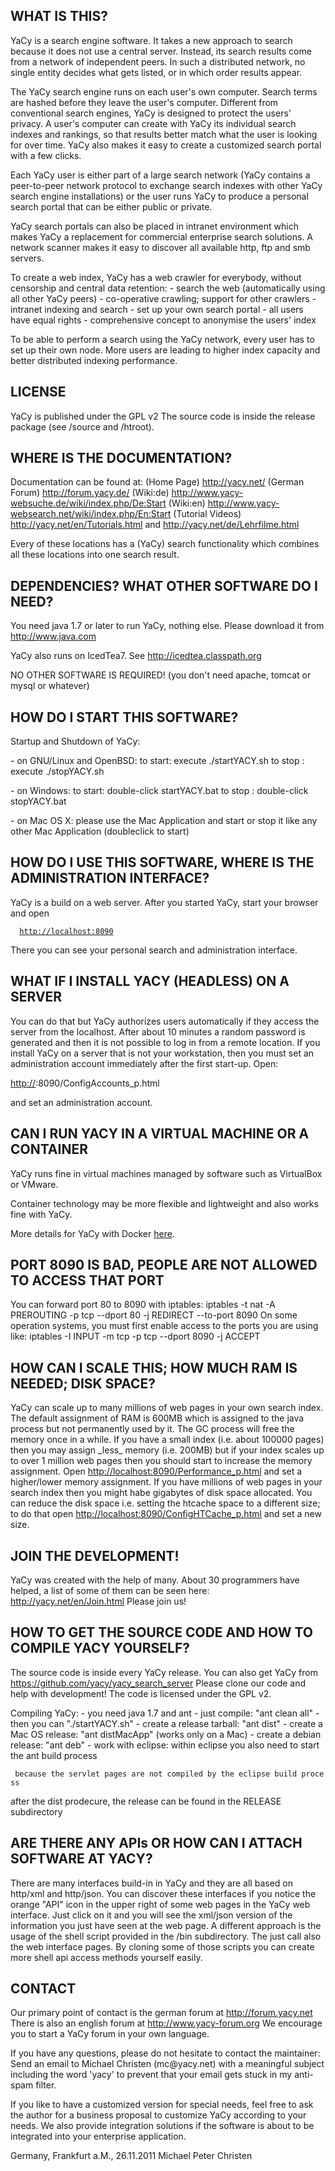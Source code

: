 == WHAT IS THIS? ==
YaCy is a search engine software. It takes a new approach to search
because it does not use a central server. Instead, its search results
come from a network of independent peers. In such a distributed network,
no single entity decides what gets listed, or in which order results appear.

The YaCy search engine runs on each user's own computer. Search terms are
hashed before they leave the user's computer. Different from conventional
search engines, YaCy is designed to protect the users' privacy.
A user's computer can create with YaCy its individual search indexes and
rankings, so that results better match what the user is looking for over time.
YaCy also makes it easy to create a customized search portal with a few clicks.

Each YaCy user is either part of a large search network (YaCy contains a
peer-to-peer network protocol to exchange search indexes with other YaCy
search engine installations) or the user runs YaCy to produce
a personal search portal that can be either public or private.

YaCy search portals can also be placed in intranet environment which makes
YaCy a replacement for commercial enterprise search solutions. A network
scanner makes it easy to discover all available http, ftp and smb servers.

To create a web index, YaCy has a web crawler for 
everybody, without censorship and central data retention:
- search the web (automatically using all other YaCy peers)
- co-operative crawling; support for other crawlers
- intranet indexing and search
- set up your own search portal
- all users have equal rights
- comprehensive concept to anonymise the users' index

To be able to perform a search using the YaCy network, every user has to
set up their own node. More users are leading to higher index capacity
and better distributed indexing performance.


== LICENSE ==
YaCy is published under the GPL v2
The source code is inside the release package (see /source and /htroot).


== WHERE IS THE DOCUMENTATION? ==
Documentation can be found at:
(Home Page)        http://yacy.net/
(German Forum)     http://forum.yacy.de/
(Wiki:de)          http://www.yacy-websuche.de/wiki/index.php/De:Start
(Wiki:en)          http://www.yacy-websearch.net/wiki/index.php/En:Start
(Tutorial Videos)  http://yacy.net/en/Tutorials.html and http://yacy.net/de/Lehrfilme.html

Every of these locations has a (YaCy) search functionality which combines
all these locations into one search result.


== DEPENDENCIES? WHAT OTHER SOFTWARE DO I NEED? ==
You need java 1.7 or later to run YaCy, nothing else.
Please download it from http://www.java.com

YaCy also runs on IcedTea7.
See http://icedtea.classpath.org

NO OTHER SOFTWARE IS REQUIRED!
(you don't need apache, tomcat or mysql or whatever)


== HOW DO I START THIS SOFTWARE? ==
Startup and Shutdown of YaCy:

- on GNU/Linux and OpenBSD:
to start: execute ./startYACY.sh
to stop : execute ./stopYACY.sh

- on Windows:
to start: double-click startYACY.bat
to stop : double-click stopYACY.bat

- on Mac OS X:
please use the Mac Application and start or stop it like any
other Mac Application (doubleclick to start)


== HOW DO I USE THIS SOFTWARE, WHERE IS THE ADMINISTRATION INTERFACE? ==
YaCy is a build on a web server. After you started YaCy,
start your browser and open

   http://localhost:8090

There you can see your personal search and administration interface.


== WHAT IF I INSTALL YACY (HEADLESS) ON A SERVER ==
You can do that but YaCy authorizes users automatically if they
access the server from the localhost. After about 10 minutes a random
password is generated and then it is not possible to log in from
a remote location. If you install YaCy on a server that is not your
workstation, then you must set an administration account immediately
after the first start-up. Open:

http://<remote-server-address>:8090/ConfigAccounts_p.html

and set an administration account.

== CAN I RUN YACY IN A VIRTUAL MACHINE OR A CONTAINER ==
YaCy runs fine in virtual machines managed by software such as VirtualBox or VMware. 

Container technology may be more flexible and lightweight and also works fine with YaCy.

More details for YaCy with Docker [[docker/Readme.md|here]].


== PORT 8090 IS BAD, PEOPLE ARE NOT ALLOWED TO ACCESS THAT PORT ==
You can forward port 80 to 8090 with iptables:
iptables -t nat -A PREROUTING -p tcp --dport 80 -j REDIRECT --to-port 8090
On some operation systems, you must first enable access to the ports you are using like:
iptables -I INPUT -m tcp -p tcp --dport 8090 -j ACCEPT


== HOW CAN I SCALE THIS; HOW MUCH RAM IS NEEDED; DISK SPACE? ==
YaCy can scale up to many millions of web pages in your own search index.
The default assignment of RAM is 600MB which is assigned to the java
process but not permanently used by it. The GC process will free the memory
once in a while. If you have a small index (i.e. about 100000 pages)
then you may assign _less_ memory (i.e. 200MB) but if your index scales
up to over 1 million web pages then you should start to increase the
memory assignment. Open http://localhost:8090/Performance_p.html
and set a higher/lower memory assignment.
If you have millions of web pages in your search index then you might
habe gigabytes of disk space allocated. You can reduce the disk
space i.e. setting the htcache space to a different size; to do that
open http://localhost:8090/ConfigHTCache_p.html and set a new size.



== JOIN THE DEVELOPMENT! ==
YaCy was created with the help of many. About 30 programmers have helped,
a list of some of them can be seen here: http://yacy.net/en/Join.html
Please join us!


== HOW TO GET THE SOURCE CODE AND HOW TO COMPILE YACY YOURSELF? ==
The source code is inside every YaCy release. You can also get YaCy
from https://github.com/yacy/yacy_search_server
Please clone our code and help with development!
The code is licensed under the GPL v2.

Compiling YaCy:
- you need java 1.7 and ant
- just compile: "ant clean all" - then you can "./startYACY.sh"
- create a release tarball: "ant dist"
- create a Mac OS release: "ant distMacApp" (works only on a Mac)
- create a debian release: "ant deb"
- work with eclipse: within eclipse you also need to start the ant build process
  because the servlet pages are not compiled by the eclipse build process
after the dist prodecure, the release can be found in the RELEASE subdirectory


== ARE THERE ANY APIs OR HOW CAN I ATTACH SOFTWARE AT YACY? ==
There are many interfaces build-in in YaCy and they are all based on http/xml and
http/json. You can discover these interfaces if you notice the orange "API" icon in
the upper right of some web pages in the YaCy web interface. Just click on it and
you will see the xml/json version of the information you just have seen at the web
page.
A different approach is the usage of the shell script provided in the /bin
subdirectory. The just call also the web interface pages. By cloning some of those
scripts you can create more shell api access methods yourself easily.


== CONTACT ==
Our primary point of contact is the german forum at http://forum.yacy.net
There is also an english forum at http://www.yacy-forum.org
We encourage you to start a YaCy forum in your own language.

If you have any questions, please do not hesitate to contact the maintainer:
Send an email to Michael Christen (mc@yacy.net) with a meaningful subject
including the word 'yacy' to prevent that your email gets stuck
in my anti-spam filter.

If you like to have a customized version for special needs,
feel free to ask the author for a business proposal to customize YaCy
according to your needs. We also provide integration solutions if the
software is about to be integrated into your enterprise application.

Germany, Frankfurt a.M., 26.11.2011
Michael Peter Christen
